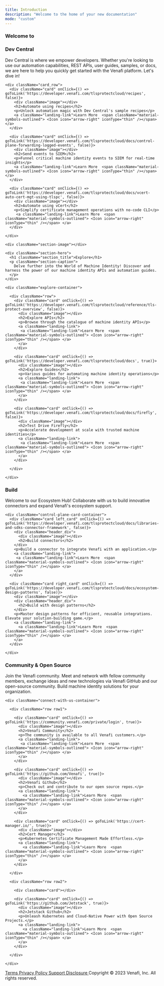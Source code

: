 ```yaml
---
title: Introduction
description: "Welcome to the home of your new documentation"
mode: "custom"
---
```


<section className="header-section section_container">
  <section>
    <div className="header-content">
      <h1 className="section_title light">Welcome to</h1>
      <h1 className="section_title bold">Dev Central</h1>
      <p className="section-caption">
        Dev Central is where we empower developers. Whether you're looking to use our automation capabilities, REST APIs, user guides, samples, or docs, we are here to help you quickly get started with the Venafi platform. Let's dive in!
      </p>
    </div>
    <div className="header-image"></div>

    <div className="card_row">
      <div className="card" onClick={() => goToLink('https://developer.venafi.com/tlsprotectcloud/recipes', false)}>
        <div className="image"></div>
        <h2>Automate using recipes</h2>
        <p>Unlock automation magic with Dev Central's sample recipes</p>
        <a className="landing-link">Learn More  <span className="material-symbols-outlined"> <Icon icon="arrow-right" iconType="thin" /></span> </a>
      </div>

      <div className="card" onClick={() => goToLink('https://developer.venafi.com/tlsprotectcloud/docs/control-plane-forwarding-logged-events', false)}>
        <div className="image"></div>
        <h2>Send events to SIEM</h2>
        <p>Funnel critical machine identity events to SIEM for real-time insights</p>
        <a className="landing-link">Learn More  <span className="material-symbols-outlined"> <Icon icon="arrow-right" iconType="thin" /></span> </a>
      </div>

      <div className="card" onClick={() => goToLink('https://developer.venafi.com/tlsprotectcloud/docs/vcert-auto-cert-mgt-using-tlspc', false)}>
        <div className="image"></div>
        <h2>Automate using vCert</h2>
        <p>Simplify certificate management operations with no-code CLI</p>
         <a className="landing-link">Learn More  <span className="material-symbols-outlined"> <Icon icon="arrow-right" iconType="thin" /></span> </a>
      </div>

    </div>

  </section>
</section>

<section className="explore section_container">
  <section className="landing explore">

    <div className="section-image"></div>

    <div className="section-hero">
      <h1 className="section_title">Explore</h1>
      <p className="section-caption">
        Delve further into the World of Machine Identity! Discover and harness the power of our machine identity APIs and automation guides.
      </p>
    </div>

    <div className="explore-container">

      <div className="row">
        <div className="card" onClick={() => goToLink('https://developer.venafi.com/tlsprotectcloud/reference/tls-protect-overview', false)}>
          <div className="image"></div>
          <h2>Explore APIs</h2>
          <p>Browse through the catalogue of machine identity APIs</p>
          <a className="landing-link">
           <a className="landing-link">Learn More  <span className="material-symbols-outlined"> <Icon icon="arrow-right" iconType="thin" /></span> </a>
          </a>
        </div>

        <div className="card" onClick={() => goToLink('https://developer.venafi.com/tlsprotectcloud/docs', true)}>
          <div className="image"></div>
          <h2>Explore Guides</h2>
          <p>Various guides for automating machine identity operations</p>
          <a className="landing-link">
           <a className="landing-link">Learn More  <span className="material-symbols-outlined"> <Icon icon="arrow-right" iconType="thin" /></span> </a>
          </a>
        </div>

        <div className="card" onClick={() => goToLink('https://developer.venafi.com/tlsprotectcloud/docs/firefly', false)}>
          <div className="image"></div>
          <h2>Test Drive Firefly</h2>
          <p>Accelerate development at scale with trusted machine identities</p>
          <a className="landing-link">
           <a className="landing-link">Learn More  <span className="material-symbols-outlined"> <Icon icon="arrow-right" iconType="thin" /></span> </a>
          </a>
        </div>

      </div>

    </div>

  </section>
</section>

<section className="control-plane section_container">
  <section className="landing">
    <div className="section-image"></div>
    <div className="section-hero">
      <div className="image"></div>
      <h1 className="section_title">Build</h1>
      <p className="section-caption">
        Welcome to our Ecosystem Hub! Collaborate with us to build innovative connectors and expand Venafi's ecosystem support.
      </p>
    </div>

    <div className="control-plane-card-container">
      <div className="card left_card" onClick={() => goToLink('https://developer.venafi.com/tlsprotectcloud/docs/libraries-and-sdks-connector-framework', false)}>
        <div className="header_div">
          <div className="image"></div>
          <h2>Build connectors</h2>
        </div>
        <p>Build a connector to integrate Venafi with an application.</p>
        <a className="landing-link">
         <a className="landing-link">Learn More  <span className="material-symbols-outlined"> <Icon icon="arrow-right" iconType="thin" /></span> </a>
        </a>
      </div>

      <div className="card right_card" onClick={() => goToLink('https://developer.venafi.com/tlsprotectcloud/docs/ecosystem-design-patterns', false)}>
        <div className="image"></div>
        <div className="header_div">
          <h2>Build with design patterns</h2>
        </div>
        <p>Master design patterns for efficient, reusable integrations. Elevate your solution-building game.</p>
        <a className="landing-link">
          <a className="landing-link">Learn More  <span className="material-symbols-outlined"> <Icon icon="arrow-right" iconType="thin" /></span> </a>
        </a>
      </div>

    </div>

  </section>
</section>

<section className="connect-with-us section_container">
  <section className="landing connect">
    <div className="section-hero">
      <h1 className="section_title">Community & Open Source</h1>
      <p className="section-caption">
        Join the Venafi community. Meet and network with fellow community members, exchange ideas and new technologies via Venafi GitHub and our open-source community. Build machine identity solutions for your organization.
      </p>
    </div>
    <div className="section-image"></div>

    <div className="connect-with-us-container">

      <div className="row row1">

        <div className="card" onClick={() => goToLink('https://community.venafi.com/private/login', true)}>
          <div className="image"></div>
          <h2>Venafi Community</h2>
          <p>The community is available to all Venafi customers.</p>
          <a className="landing-link">
           <a className="landing-link">Learn More  <span className="material-symbols-outlined"> <Icon icon="arrow-right" iconType="thin" /></span> </a>
          </a>
        </div>

        <div className="card" onClick={() => goToLink('https://github.com/Venafi', true)}>
          <div className="image"></div>
          <h2>Venafi Github</h2>
          <p>Check out and contribute to our open source repos.</p>
          <a className="landing-link">
            <a className="landing-link">Learn More  <span className="material-symbols-outlined"> <Icon icon="arrow-right" iconType="thin" /></span> </a>
          </a>
        </div>

        <div className="card" onClick={() => goToLink('https://cert-manager.io/', true)}>
          <div className="image"></div>
          <h2>Cert Manager</h2>
          <p>Kubernetes Certificate Management Made Effortless.</p>
          <a className="landing-link">
            <a className="landing-link">Learn More  <span className="material-symbols-outlined"> <Icon icon="arrow-right" iconType="thin" /></span> </a>
          </a>
        </div>

      </div>

      <div className="row row2">

        <div className="card"></div>

        <div className="card" onClick={() => goToLink('https://github.com/Jetstack', true)}>
          <div className="image"></div>
          <h2>Jetstack Github</h2>
          <p>Unleash Kubernetes and Cloud-Native Power with Open Source Projects.</p>
          <a className="landing-link">
            <a className="landing-link">Learn More  <span className="material-symbols-outlined"> <Icon icon="arrow-right" iconType="thin" /></span> </a>
          </a>
        </div>

      </div>

    </div>

  </section>
</section>

<section className="footer section_container">
  <span className="footer-container">
    <a
      href="https://www.venafi.com/terms-of-use"
      target="_blank"
      rel="noopener noreferrer"
    >
      Terms
    </a>
    <a
      href="https://www.venafi.com/privacy"
      target="_blank"
      rel="noopener noreferrer"
    >
      Privacy Policy
    </a>
    <a
      href="https://support.venafi.com/hc/en-us"
      target="_blank"
      rel="noopener noreferrer"
    >
      Support
    </a>
    <a
      href="https://www.venafi.com/security"
      target="_blank"
      rel="noopener noreferrer"
    >
      Disclosure
    </a>
    <span>Copyright © 2023 Venafi, Inc. All rights reserved.</span>
  </span>
</section>
